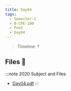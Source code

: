 ```yaml
---
title: Day04
tags:
  - Semester-1
  - B-CPE-100
  - Pool
  - Day04
---
```

> Timeline: ?


## Files 📂

:::note 2020 Subject and Files
- [Day04.pdf](https://github.com/Studio-17/Epitech-Subjects/raw/main/Semester-1/B-CPE-100/Pool/Day04/Day04.pdf)
:::


